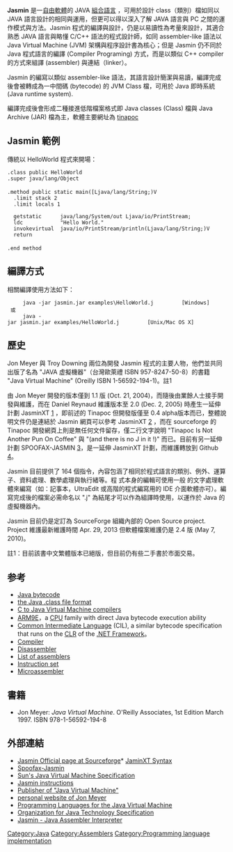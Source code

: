 {{roughtranslation|time=2019-01-09T12:21:37+00:00}}
{{unreferenced|time=2019-01-09T12:21:37+00:00}}
{{Infobox_Software
| name = Jasmin
| screenshot = <!-- 檔案不存在 [[File:Jasmin_screenshots.png|File:Jasmin screenshots.png]] -->
| caption = Screenshot of Jasmin
| developer = Jonathan Meyer, Troy Downing and Daniel Reynaud
| latest_release_version = 2.4
| latest_release_date = 5月7日, 2010
| operating_system = JVM
| genre = [[Computer_Programming|Computer Programming]]
| license = [[GNU_General_Public_License|GNU General Public License]]
| website = [http://jasmin.sourceforge.net Sourceforge.Net]
}}

'''Jasmin''' 是一[[自由軟體|自由軟體]]的 JAVA [[組合語言|組合語言]] ，可用於設計 class（類別）檔如同以JAVA 語言設計的相同與運用，但更可以得以深入了解 JAVA 語言與 PC 之間的運作模式與方法。Jasmin 程式的編譯與設計，仍是以易讀性為考量來設計，其適合熟悉 JAVA 語言與略懂 C/C++ 語法的程式設計師，如同 assembler-like 語法以 Java Virtual Machine (JVM) 架構與程序設計書為核心；但是 Jasmin 仍不同於 Java 程式語言的編譯 (Compiler Programing) 方式，而是以類似 C++ compiler 的方式來組譯 (assembler) 與連結（linker）。

Jasmin 的編寫以類似 assembler-like 語法，其語言設計簡潔與易讀，編譯完成後會被轉成為一中間碼 (bytecode) 的 JVM Class 檔，可用於 Java 即時系統 (Java runtime system).

編譯完成後會形成二種接進低階檔案格式即 Java classes (Class) 檔與 Java Archive (JAR) 檔為主，軟體主要網址為 [http://sourceforge.net/projects/tinapoc tinapoc] {{Wayback|url=http://sourceforge.net/projects/tinapoc |date=20160915034841 }}

== Jasmin 範例 ==
傳統以 HelloWorld 程式來開場：


 .class public HelloWorld
 .super java/lang/Object
 
 .method public static main([Ljava/lang/String;)V
   .limit stack 2
   .limit locals 1
   
   getstatic      java/lang/System/out Ljava/io/PrintStream;
   ldc            "Hello World."
   invokevirtual  java/io/PrintStream/println(Ljava/lang/String;)V
   return
 
 .end method
</code>

== 編譯方式 ==
相關編譯使用方法如下：
      java -jar jasmin.jar examples\HelloWorld.j         [Windows]
  或
      java -jar jasmin.jar examples/HelloWorld.j         [Unix/Mac OS X]
</code>

== 歷史 ==
Jon Meyer 與 Troy Downing 兩位為開發 Jasmin 程式的主要人物，他們並共同出版了名為 "JAVA 虚擬機器"（台灣歐萊禮 ISBN 957-8247-50-8）的書籍 "Java Virtual Machine" (Oreilly ISBN 1-56592-194-1)。註1

由 Jon Meyer 開發的版本僅到 1.1 版 (Oct. 21, 2004)，而隨後由業餘人士接手開發與維護，而在 Daniel Reynaud 維護版本至 2.0 (Dec. 2, 2005) 時產生一延伸計劃 JasminXT [http://jasmin.sourceforge.net/xt.html] {{Wayback|url=http://jasmin.sourceforge.net/xt.html |date=20180313042530 }} ，即前述的 Tinapoc 但開發版僅至 0.4 alpha版本而已，整體說明文件仍是連結於 Jasmin 網頁可以參考 JasminXT [http://jasmin.sourceforge.net/xt.html] {{Wayback|url=http://jasmin.sourceforge.net/xt.html |date=20180313042530 }}，而在 sourceforge 的 Tinapoc 開發網頁上則是無任何文件留存，僅二行文字說明 "Tinapoc Is Not Another Pun On Coffee" 與 "(and there is no J in it !)" 而已。目前有另一延伸計劃 SPOOFAX-JASMIN [https://github.com/metaborg/spoofax-jasmin]{{Wayback|url=https://github.com/metaborg/spoofax-jasmin |date=20191017190713 }}，是一延伸 JasminXT 計劃，而維護轉放到 Github [https://github.com]{{Wayback|url=https://github.com/ |date=20110223090328 }}。

Jasmin 目前提供了 164 個指令，內容包涵了相同於程式語言的類別、例外、運算子、資料處理、數學處理與執行緒等。程 式本身的編輯可使用一般 的文字處理軟體來編寫（如：記事本，UltraEdit 或高階的程式編寫用的 IDE 介面軟體亦可）。編寫完成後的檔案必需命名以 ".j" 為結尾才可以作為組譯時使用，以運作於 Java 的虛擬機器內。

Jasmin 目前仍是定訂為 SourceForge 組織內部的 Open Source project. Project 維護最新維護時間 Apr. 29, 2013 但軟體檔案維護仍是 2.4 版 (May 7, 2010)。

註1：目前該書中文繁體版本已絕版，但目前仍有些二手書於市面交易。

== 参考 ==
* [[Java_bytecode|Java bytecode]]
* [[Class_(file_format)|the Java .class file format]]
* [[C_to_Java_Virtual_Machine_compilers|C to Java Virtual Machine compilers]]
* [[ARM9E|ARM9E]]，a [[Central_processing_unit|CPU]] family with direct Java bytecode execution ability
* [[Common_Intermediate_Language|Common Intermediate Language]] (CIL), a similar bytecode specification that runs on the [[Common_Language_Runtime|CLR]] of the [[.NET_Framework|.NET Framework]]。
* [[Compiler|Compiler]]
* [[Disassembler|Disassembler]]
* [[List_of_assemblers|List of assemblers]]
* [[Instruction_set|Instruction set]]
* [[Microassembler|Microassembler]]

== 書籍 ==
* Jon Meyer: ''Java Virtual Machine''. O'Reilly Associates, 1st Edition March 1997. ISBN 978-1-56592-194-8

== 外部連結 ==
* [https://web.archive.org/web/20200417011125/http://jasmin.sourceforge.net/ Jasmin Official page at Sourceforge]* [http://jasmin.sourceforge.net/xt.html JaminXT Syntax]{{Wayback|url=http://jasmin.sourceforge.net/ |date=20200417011125 }}
* [https://github.com/metaborg/spoofax-jasmin Spoofax-Jasmin]{{Wayback|url=https://github.com/metaborg/spoofax-jasmin |date=20191017190713 }}
* [http://java.sun.com/docs/books/vmspec/2nd-edition/html/VMSpecTOC.doc.html Sun's Java Virtual Machine Specification]{{Wayback|url=http://java.sun.com/docs/books/vmspec/2nd-edition/html/VMSpecTOC.doc.html |date=20110925050249 }}
* [http://jasmin.sourceforge.net/instructions.html Jasmin instructions] {{Wayback|url=http://jasmin.sourceforge.net/instructions.html |date=20180520190215 }}
* [http://www.oreilly.com/catalog/javavm/ Publisher of "Java Virtual Machine"] {{Wayback|url=http://www.oreilly.com/catalog/javavm/ |date=20080706044723 }}
* [http://www.cybergrain.com/ personal website of Jon Meyer] {{Wayback|url=http://www.cybergrain.com/ |date=20200809175117 }}
* [http://www.is-research.de/info/vmlanguages/ Programming Languages for the Java Virtual Machine]{{WebCite|url=https://www.webcitation.org/6170nqDc9?url=http://www.is-research.de/info/vmlanguages/ |date=20110821210306 |dateformat=iso }}
* [http://www.jcp.org Organization for Java Technology Specification] {{Wayback|url=http://www.jcp.org/ |date=20081007081149 }}
* [https://web.archive.org/web/20081112022328/http://www.lrr.in.tum.de/~jasmin/index.html Jasmin - Java Assembler Interpreter]

[[Category:Java|Category:Java]]
[[Category:Assemblers|Category:Assemblers]]
[[Category:Programming_language_implementation|Category:Programming language implementation]]